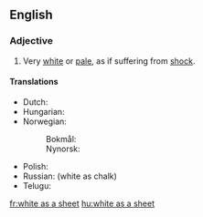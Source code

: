 ==English==

===Adjective===
{{head|en|adjective|head=(as) [[white]] as a [[sheet]]}}

# {{context|simile|said of a human's [[complexion]]|lang=en}} Very [[white]] or [[pale]], as if suffering from [[shock]].

====Translations====
{{trans-top|pale as if suffering from shock}}
* Dutch: {{t+|nl|spierwit}}
* Hungarian: {{t+|hu|fehér, mint a fal}}
* Norwegian:
*: Bokmål: {{t|nb|hvit som et laken}}
*: Nynorsk: {{t|nn|kvit som eit laken}}
{{trans-mid}}
* Polish: {{t|pl|biały jak papier|m}}
* Russian: {{t|ru|бе́лый, как мел|sc=Cyrl}} (white as chalk)
* Telugu: {{t|te|పాలిపోవుట|tr=palipovuta|sc=Telu}}
{{trans-bottom}}

[[fr:white as a sheet]]
[[hu:white as a sheet]]